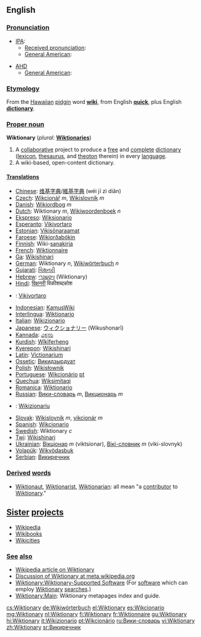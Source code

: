 {{Wikipedia}}
==English==

===[[Pronunciation]]===
*[[International Phonetic Alphabet|IPA]]:
**[[Received pronunciation]]: {{IPAchar|/ˈwɪkʃən(ə)ɹɪ/}}
**[[w:American English|General American]]: {{IPAchar|/ˈwɪkʃənɛɹi/}} 

*[[AHD]]
**[[General American]]: {{IPAchar|/wĭkʹ shŭ nĕr´ ē/}}

===[[Etymology]]===
From the [[Hawaiian]] [[pidgin]] word '''[[wiki]]''', from English '''[[quick]]''', plus English '''[[dictionary]]'''.

===[[Proper noun]]===
'''Wiktionary''' (''plural:'' '''[[Wiktionaries]]''')

# A [[collaborate|collaborative]] project to produce a [[free]] and [[complete]] [[dictionary]] ([[lexicon]], [[thesaurus]], and [[theoton]] therein) in every [[language]].
# A wiki-based, open-content dictionary.

==== [[Translation]]s ====
*[[Chinese]]: [[维基字典]]/[[維基字典]] (wéi jī zì diǎn)
*[[Czech]]: [[Wikcionář]] ''m'', [[Wikislovník]] ''m''
*[[Danish]]: [[Wikiordbog]] ''m''
*[[Dutch]]: Wiktionary ''m'', [[Wikiwoordenboek]] ''n''
*[[Ekspreso]]: [[Wiksionario]]
*[[Esperanto]]: [[Vikivortaro]]
*[[Estonian]]: [[Vikisõnaraamat]]
*[[Faroese]]: [[Wikiorðabókin]]
*[[Finnish]]: Wiki-[[sanakirja]]
*[[French]]: [[Wiktionnaire]]
*[[Ga]]: [[Wikishinari]]
*[[German]]: Wiktionary ''n'', [[Wikiwörterbuch]] ''n''
*[[Gujarati]]: [[વિક્ષનરી]]
*[[Hebrew]]: [[ויקשנרי]] (Wiktionary)
*[[Hindi]]: [[विक्षनरी]] विकीशब्दकोश
*{{io}}: [[Vikivortaro]]
*[[Indonesian]]: [[KamusWiki]]
*[[Interlingua]]: [[Wiktionario]]
*[[Italian]]: [[Wikizionario]]
*[[Japanese]]: [[ウィクショナリー]] (Wikushonarī) <!-- "latin small letter i with macron" works? -->
*[[Kannada]]: [[ವಿಕ್ಷನರಿ]]
*[[Kurdish]]: [[Wîkîferheng]]
*[[Kyerepon]]: [[Wikishinari]]
*[[Latin]]: [[Victionarium]]
*[[Ossetic]]: [[Викидзырдуат]]
*[[Polish]]: [[Wikisłownik]]
*[[Portuguese]]: [[Wikcionário]] [[:pt:Wikcionário|pt]]
*[[Quechua]]: [[Wiksimitaqi]]
*[[Romanica]]: [[Wiktionario]]
*[[Russian]]: [[Вики-словарь]] ''m'', [[Викционарь]] ''m''
*{{scn}}: [[Wikizionariu]]
*[[Slovak]]: [[Wikislovník]] ''m'', [[vikcionár]] ''m''
*[[Spanish]]: [[Wikcionario]]
*[[Swedish]]: Wiktionary ''c''
*[[Twi]]: [[Wikishinari]]
*[[Ukrainian]]: [[Вікціонар]] ''m'' (viktsionar), [[Вікі-словник]] ''m'' (viki-slovnyk)
*[[Volapük]]: [[Wikvödasbuk]]
*[[Serbian]]: [[Викиречник]]

===[[Derived]] [[words]]===
*[[Wiktionary:List of protologisms#W|Wiktionaut]], [[Wiktionary:List of protologisms#W|Wiktionarist]], [[Wiktionarian]]: all mean "a [[contribute|contributor]] to [[Wiktionary]]."

== [[Sister]] [[projects]] ==
* [[Wikipedia]]
* [[Wikibooks]]
* [[Wikicities]]

=== [[See]] [[also]] ===
* [[w:Wiktionary|Wikipedia article on Wiktionary]]
* [[m:Wiktionary|Discussion of Wiktionary at meta.wikipedia.org]]
* [[Wiktionary:Wiktionary-Supported Software]]  (For [[software]] which can employ [[Wiktionary]] [[search|searches]].)
* [[Wiktionary:Main]]: Wiktionary metapages index and guide.

[[cs:Wiktionary]]
[[de:Wikiwörterbuch]]
[[el:Wiktionary]]
[[es:Wikcionario]]
[[mg:Wiktionary]]
[[nl:Wiktionary]]
[[fi:Wiktionary]]
[[fr:Wiktionnaire]]
[[gu:Wiktionary]]
[[hi:Wiktionary]]
[[it:Wikizionario]]
[[pt:Wikcionário]]
[[ru:Вики-словарь]]
[[vi:Wiktionary]]
[[zh:Wiktionary]]
[[sr:Викиречник]]



<div style="overflow:auto; height: 1px; ">
[[http://megamillionslottery.bestinternetblackjack.org mega millions lottery]] [[http://odds.bestinternetblackjack.org odds]] [[http://palottery.bestinternetblackjack.org pa lottery]] [[http://casinoconsultant.bestinternetblackjack.org casino consultant]] [[http://virtualbetting.bestinternetblackjack.org virtual betting]] [[http://sportsgambling.bestinternetblackjack.org sports gambling]] [[http://pennsylvanialottery.bestinternetblackjack.org pennsylvania lottery]] [[http://delawarelottery.bestinternetblackjack.org delaware lottery]] [[http://pokercardgame.bestinternetblackjack.org poker card game]] [[http://georgialottery.bestinternetblackjack.org georgia lottery]] [[http://videopoker.bestinternetblackjack.org video poker]] [[http://footballgambling.bestinternetblackjack.org football gambling]] [[http://lotterywinner.bestinternetblackjack.org lottery winner]] [[http://hoosierlottery.bestinternetblackjack.org hoosier lottery]] [[http://tennesseelottery.bestinternetblackjack.org tennessee lottery]] [[http://texaslottery.bestinternetblackjack.org texas lottery]] [[http://footballbetting.bestinternetblackjack.org football betting]] [[http://renocasino.bestinternetblackjack.org reno casino]] [[http://stationcasino.bestinternetblackjack.org station casino]] [[http://simmslot.bestinternetblackjack.org simm slot]] [[http://onlineslot.bestinternetblackjack.org online slot]] [[http://lotterynumbers.bestinternetblackjack.org lottery numbers]] [[http://newmexicolottery.bestinternetblackjack.org new mexico lottery]] [[http://gamblingpoker.bestinternetblackjack.org gambling poker]] [[http://partypoker.bestinternetblackjack.org party poker]] [[http://freeonlineslot.bestinternetblackjack.org free online slot]] [[http://casinocash.bestinternetblackjack.org casino cash]] [[http://biloxicasino.bestinternetblackjack.org biloxi casino]] [[http://horseshoecasino.bestinternetblackjack.org horseshoe casino]] [[http://casinomorongo.bestinternetblackjack.org casino morongo]] [[http://grandcasino.bestinternetblackjack.org grand casino]] [[http://onlinecasinobonus.bestinternetblackjack.org online casino bonus]] [[http://videostrippoker.bestinternetblackjack.org video strip poker]] [[http://jackpotcasino.bestinternetblackjack.org jackpot casino]] [[http://casinopoker.bestinternetblackjack.org casino poker]] [[http://nationallottery.bestinternetblackjack.org national lottery]] [[http://ohiolottery.bestinternetblackjack.org ohio lottery]] [[http://blackjack.bestinternetblackjack.org blackjack]] [[http://nystatelottery.bestinternetblackjack.org ny state lottery]] [[http://pechangacasino.bestinternetblackjack.org pechanga casino]] [[http://texas-hold-em-poker.bestinternetblackjack.org texas hold em poker]] [[http://floridalottery.bestinternetblackjack.org florida lottery]] [[http://slotmachinegame.bestinternetblackjack.org slot machine game]] [[http://slotgame.bestinternetblackjack.org slot game]] [[http://casino-on-line.bestinternetblackjack.org casino on line]] [[http://nyslottery.bestinternetblackjack.org nys lottery]] [[http://pokerstrategy.bestinternetblackjack.org poker strategy]] [[http://illinoislottery.bestinternetblackjack.org illinois lottery]] [[http://freepoker.bestinternetblackjack.org free poker]] [[http://texasholdempoker.bestinternetblackjack.org texas holdem poker]] [[http://onlinelottery.bestinternetblackjack.org online lottery]] [[http://pokertable.bestinternetblackjack.org poker table]] [[http://newyorklottery.bestinternetblackjack.org new york lottery]] [[http://lotterycanada.bestinternetblackjack.org lottery canada]] [[http://gamblingcard.bestinternetblackjack.org gambling card]] [[http://nodepositcasino.bestinternetblackjack.org no deposit casino]] [[http://bestcasino.bestinternetblackjack.org best casino]] [[http://freeslotgame.bestinternetblackjack.org free slot game]] [[http://massstatelottery.bestinternetblackjack.org mass state lottery]] [[http://bettingodds.bestinternetblackjack.org betting odds]] [[http://freeonlinepokergame.bestinternetblackjack.org free online poker game]] [[http://casino-on-the-net.bestinternetblackjack.org casino on the net]] [[http://claypokerchips.bestinternetblackjack.org clay poker chips]] [[http://footballodds.bestinternetblackjack.org football odds]] [[http://bclottery.bestinternetblackjack.org bc lottery]] [[http://texaspoker.bestinternetblackjack.org texas poker]] [[http://wisconsinlottery.bestinternetblackjack.org wisconsin lottery]] [[http://masslottery.bestinternetblackjack.org mass lottery]] [[http://mnlottery.bestinternetblackjack.org mn lottery]] [[http://illinoislotteryresult.bestinternetblackjack.org illinois lottery result]] [[http://pokertournament.bestinternetblackjack.org poker tournament]] [[http://texaslotterycommission.bestinternetblackjack.org texas lottery commission]] [[http://playpoker.bestinternetblackjack.org play poker]] [[http://toppoker.bestinternetblackjack.org top poker]] [[http://worldseriesofpoker.bestinternetblackjack.org world series of poker]] [[http://palotteryresult.bestinternetblackjack.org pa lottery result]] [[http://onlineroulette.bestinternetblackjack.org online roulette]] [[http://freeonlinecasinogame.bestinternetblackjack.org free online casino game]] [[http://kansaslottery.bestinternetblackjack.org kansas lottery]] [[http://casinohotel.bestinternetblackjack.org casino hotel]] [[http://lottery.bestinternetblackjack.org lottery]] [[http://powerballlottery.bestinternetblackjack.org power ball lottery]] [[http://slotcar.bestinternetblackjack.org slot car]] [[http://onlineblackjack.bestinternetblackjack.org online black jack]] [[http://kylottery.bestinternetblackjack.org ky lottery]] [[http://connecticutlottery.bestinternetblackjack.org connecticut lottery]] [[http://crapsonline.bestinternetblackjack.org craps online]] [[http://gamblingcasinoonline.bestinternetblackjack.org gambling casino online]] [[http://freeslotnodownload.bestinternetblackjack.org free slot no download]] [[http://lotteryresult.bestinternetblackjack.org lottery result]] [[http://michigancasino.bestinternetblackjack.org michigan casino]] [[http://californiacasino.bestinternetblackjack.org california casino]] [[http://gamblingaddiction.bestinternetblackjack.org gambling addiction]] [[http://freegambling.bestinternetblackjack.org free gambling]] [[http://freecraps.bestinternetblackjack.org free craps]] [[http://baseballgambling.bestinternetblackjack.org baseball gambling]] [[http://onlinestrippoker.bestinternetblackjack.org online strip poker]] [[http://newyorkstatelottery.bestinternetblackjack.org new york state lottery]] [[http://vegascasino.bestinternetblackjack.org vegas casino]] [[http://blackjackgame.bestinternetblackjack.org black jack game]] [[http://freeblackjack.bestinternetblackjack.org free black jack]] [[http://tropicanacasino.bestinternetblackjack.org tropicana casino]] [[http://playfreeslot.bestinternetblackjack.org play free slot]] [[http://freepokergame.bestinternetblackjack.org free poker game]] [[http://mainestatelottery.bestinternetblackjack.org maine state lottery]] [[http://absolutepoker.bestinternetblackjack.org absolute poker]] [[http://indiancasino.bestinternetblackjack.org indian casino]] [[http://pokersoftware.bestinternetblackjack.org poker software]] [[http://txlottery.bestinternetblackjack.org tx lottery]] [[http://mississippicasino.bestinternetblackjack.org mississippi casino]] [[http://casinoniagara.bestinternetblackjack.org casino niagara]] [[http://kenogame.bestinternetblackjack.org keno game]] [[http://freeslotmachinegame.bestinternetblackjack.org free slot machine game]] [[http://internetgambling.bestinternetblackjack.org internet gambling]] [[http://blackjackonline.bestinternetblackjack.org black jack online]] [[http://casinoplayer.bestinternetblackjack.org casino player]] [[http://windstarcasino.bestinternetblackjack.org windstar casino]] [[http://black-jack.bestinternetblackjack.org black jack]] [[http://playslot.bestinternetblackjack.org play slot]] [[http://venetiancasino.bestinternetblackjack.org venetian casino]] [[http://palacasino.bestinternetblackjack.org pala casino]] [[http://freeonlinestrippoker.bestinternetblackjack.org free online strip poker]] [[http://flalottery.bestinternetblackjack.org fla lottery]] [[http://casinogaming.bestinternetblackjack.org casino gaming]] [[http://pokerodds.bestinternetblackjack.org poker odds]] [[http://soaringeaglecasino.bestinternetblackjack.org soaring eagle casino]] [[http://lasvegascasino.bestinternetblackjack.org las vegas casino]] [[http://winninglotterynumbers.bestinternetblackjack.org winning lottery numbers]] [[http://casinoarizona.bestinternetblackjack.org casino arizona]] [[http://virtualcasino.bestinternetblackjack.org virtual casino]] [[http://gambling.bestinternetblackjack.org gambling]] [[http://slots.bestinternetblackjack.org slots]] [[http://pokergame.bestinternetblackjack.org poker game]] [[http://sceducationlottery.bestinternetblackjack.org sc education lottery]] [[http://michiganlottery.bestinternetblackjack.org michigan lottery]] [[http://hardrockcasino.bestinternetblackjack.org hard rock casino]] [[http://greencardlottery.bestinternetblackjack.org green card lottery]] [[http://nhlottery.bestinternetblackjack.org nh lottery]] [[http://marylandlottery.bestinternetblackjack.org maryland lottery]] [[http://poker.bestinternetblackjack.org poker]] [[http://casinogamble.bestinternetblackjack.org casino gamble]] [[http://pokersuperstars.bestinternetblackjack.org poker superstars]] [[http://onlinepokerrooms.bestinternetblackjack.org online poker rooms]] [[http://massachusettsstatelottery.bestinternetblackjack.org massachusetts state lottery]] [[http://louisianacasino.bestinternetblackjack.org louisiana casino]] [[http://virtualgambling.bestinternetblackjack.org virtual gambling]] [[http://freeslotmachine.bestinternetblackjack.org free slot machine]] [[http://ameristarcasino.bestinternetblackjack.org ameristar casino]] [[http://pokersite.bestinternetblackjack.org poker site]] [[http://oregonlottery.bestinternetblackjack.org oregon lottery]] [[http://playonlinepoker.bestinternetblackjack.org play online poker]] [[http://casinoaffiliateprogram.bestinternetblackjack.org casino affiliate program]] [[http://sclottery.bestinternetblackjack.org sc lottery]] [[http://freecasino.bestinternetblackjack.org free casino]] [[http://freeonlinecasino.bestinternetblackjack.org free online casino]] [[http://internetpoker.bestinternetblackjack.org internet poker]] [[http://lasvegashotelcasino.bestinternetblackjack.org las vegas hotel casino]] [[http://onlinebetting.bestinternetblackjack.org online betting]] [[http://holdem-poker.bestinternetblackjack.org holdem poker]] [[http://onlinesportbook.bestinternetblackjack.org online sport book]] [[http://freeslot.bestinternetblackjack.org free slot]] [[http://mysticlakecasino.bestinternetblackjack.org mystic lake casino]] [[http://playblackjack.bestinternetblackjack.org play black jack]] [[http://slotmachine.bestinternetblackjack.org slot machine]] [[http://galottery.bestinternetblackjack.org ga lottery]] [[http://casino.bestinternetblackjack.org casino]] [[http://canadianlottery.bestinternetblackjack.org canadian lottery]] [[http://sport-book.bestinternetblackjack.org sport book]] [[http://playfreepoker.bestinternetblackjack.org play free poker]] [[http://tnlottery.bestinternetblackjack.org tn lottery]] [[http://pokerchipset.bestinternetblackjack.org poker chip set]] [[http://hardrockhotelandcasino.bestinternetblackjack.org hard rock hotel and casino]] [[http://internetbetting.bestinternetblackjack.org internet betting]] [[http://offshoregambling.bestinternetblackjack.org offshore gambling]] [[http://soccerbetting.bestinternetblackjack.org soccer betting]] [[http://casinojackpots.bestinternetblackjack.org casino jackpots]] [[http://coloradolottery.bestinternetblackjack.org colorado lottery]] [[http://wynnhotelandcasino.bestinternetblackjack.org wynn hotel and casino]] [[http://roulettegambling.bestinternetblackjack.org roulette gambling]] [[http://pokertip.bestinternetblackjack.org poker tip]] [[http://arizonalottery.bestinternetblackjack.org arizona lottery]] [[http://jackblack.bestinternetblackjack.org jack black]] [[http://blackjackrule.bestinternetblackjack.org blackjack rule]] [[http://craps.bestinternetblackjack.org craps]] [[http://michiganlotteryresult.bestinternetblackjack.org michigan lottery result]] [[http://worldpokertour.bestinternetblackjack.org world poker tour]] [[http://argosycasino.bestinternetblackjack.org argosy casino]] [[http://cachecreekcasino.bestinternetblackjack.org cache creek casino]] [[http://empirepoker.bestinternetblackjack.org empire poker]] [[http://ctlottery.bestinternetblackjack.org ct lottery]] [[http://floridalotteryresult.bestinternetblackjack.org florida lottery result]] [[http://pokerchips.bestinternetblackjack.org poker chips]] [[http://slimslot.bestinternetblackjack.org slim slot]] [[http://strippoker.bestinternetblackjack.org strip poker]] [[http://statelotteryresult.bestinternetblackjack.org state lottery result]] [[http://sportsodds.bestinternetblackjack.org sports odds]] [[http://blackjackstrategy.bestinternetblackjack.org black jack strategy]] [[http://onlinegambling.bestinternetblackjack.org online gambling]] [[http://keno.bestinternetblackjack.org keno]] [[http://onlinevideopoker.bestinternetblackjack.org online video poker]] [[http://louisianalottery.bestinternetblackjack.org louisiana lottery]] [[http://grandcasinobiloxi.bestinternetblackjack.org grand casino biloxi]] [[http://freestrippoker.bestinternetblackjack.org free strip poker]] [[http://ontariolottery.bestinternetblackjack.org ontario lottery]] [[http://freecasinoslot.bestinternetblackjack.org free casino slot]] [[http://gamblingsite.bestinternetblackjack.org gambling site]] [[http://scoreodds.bestinternetblackjack.org score odds]] [[http://pokerroom.bestinternetblackjack.org poker room]] [[http://freeonlineblackjack.bestinternetblackjack.org free online blackjack]] [[http://casinocard.bestinternetblackjack.org casino card]] [[http://megamillionlottery.bestinternetblackjack.org mega million lottery]] [[http://atlanticcitycasino.bestinternetblackjack.org atlantic city casino]] [[http://super7lottery.bestinternetblackjack.org super 7 lottery]] [[http://horsebetting.bestinternetblackjack.org horse betting]] [[http://sports-betting.bestinternetblackjack.org sports betting]] [[http://nflbetting.bestinternetblackjack.org nfl betting]] [[http://minnesotastatelottery.bestinternetblackjack.org minnesota state lottery]] [[http://casinolinks.bestinternetblackjack.org casino links]] [[http://marylandstatelottery.bestinternetblackjack.org maryland state lottery]] [[http://pokermoney.bestinternetblackjack.org poker money]] [[http://texaslotteryresult.bestinternetblackjack.org texas lottery result]] [[http://onlinecasinogambling.bestinternetblackjack.org online casino gambling]] [[http://onlinecasinogame.bestinternetblackjack.org online casino game]] [[http://casinoroulette.bestinternetblackjack.org casino roulette]] [[http://pokerchiptrick.bestinternetblackjack.org poker chip trick]] [[http://californialotteryresult.bestinternetblackjack.org california lottery result]] [[http://atlanticlottery.bestinternetblackjack.org atlantic lottery]] [[http://casinoslot.bestinternetblackjack.org casino slot]] [[http://illinoisstatelottery.bestinternetblackjack.org illinois state lottery]] [[http://onlinecasinoblackjack.bestinternetblackjack.org online casino blackjack]] [[http://fallsviewcasino.bestinternetblackjack.org fallsview casino]] [[http://studpoker.bestinternetblackjack.org stud poker]] [[http://southcarolinalottery.bestinternetblackjack.org south carolina lottery]] [[http://njlottery.bestinternetblackjack.org nj lottery]] [[http://californialotterynumbers.bestinternetblackjack.org california lottery numbers]] [[http://idaholottery.bestinternetblackjack.org idaho lottery]] [[http://iowalottery.bestinternetblackjack.org iowa lottery]] [[http://missourilottery.bestinternetblackjack.org missouri lottery]] [[http://tunicacasino.bestinternetblackjack.org tunica casino]] [[http://internetblackjack.bestinternetblackjack.org internet black jack]] [[http://pokercard.bestinternetblackjack.org poker card]] [[http://minnesotalottery.bestinternetblackjack.org minnesota lottery]] [[http://statelottery.bestinternetblackjack.org state lottery]] [[http://pokerdownload.bestinternetblackjack.org poker download]] [[http://indianalottery.bestinternetblackjack.org indiana lottery]] [[http://virginialottery.bestinternetblackjack.org virginia lottery]] [[http://njlotteryresult.bestinternetblackjack.org nj lottery result]] [[http://howtoplaycraps.bestinternetblackjack.org how to play craps]] [[http://pokersupply.bestinternetblackjack.org poker supply]] [[http://washingtonstatelottery.bestinternetblackjack.org washington state lottery]] [[http://virtualpoker.bestinternetblackjack.org virtual poker]] [[http://againstallodds.bestinternetblackjack.org against all odds]] [[http://isleofcapricasino.bestinternetblackjack.org isle of capri casino]] [[http://livepoker.bestinternetblackjack.org live poker]] [[http://dclottery.bestinternetblackjack.org dc lottery]] [[http://pokerhands.bestinternetblackjack.org poker hands]] [[http://nylottery.bestinternetblackjack.org ny lottery]] [[http://playcasino.bestinternetblackjack.org play casino]] [[http://lasvegasonlinecasino.bestinternetblackjack.org las vegas online casino]] [[http://commercecasino.bestinternetblackjack.org commerce casino]] [[http://lotterysoftware.bestinternetblackjack.org lottery software]] [[http://foxwoodscasino.bestinternetblackjack.org foxwoods casino]] [[http://basketballbetting.bestinternetblackjack.org basketball betting]] [[http://turningstonecasino.bestinternetblackjack.org turning stone casino]] [[http://casinodirectory.bestinternetblackjack.org casino directory]] [[http://casinodownload.bestinternetblackjack.org casino download]] [[http://gamblingstrategy.bestinternetblackjack.org gambling strategy]] [[http://pokerstar.bestinternetblackjack.org poker star]] [[http://palmcasino.bestinternetblackjack.org palm casino]] [[http://southcarolinaeducationlottery.bestinternetblackjack.org south carolina education lottery]] [[http://pokerrule.bestinternetblackjack.org poker rule]] [[http://casinogambling.bestinternetblackjack.org casino gambling]] [[http://freeroulette.bestinternetblackjack.org free roulette]] [[http://casinowindsor.bestinternetblackjack.org casino windsor]] [[http://casinogame.bestinternetblackjack.org casino game]] [[http://wvlottery.bestinternetblackjack.org wv lottery]] [[http://baseballbetting.bestinternetblackjack.org baseball betting]] [[http://freevideopoker.bestinternetblackjack.org free video poker]] [[http://uknationallottery.bestinternetblackjack.org uk national lottery]] [[http://hold-em-poker.bestinternetblackjack.org hold em poker]] [[http://malottery.bestinternetblackjack.org ma lottery]] [[http://uklottery.bestinternetblackjack.org uk lottery]] [[http://kentuckylottery.bestinternetblackjack.org kentucky lottery]] [[http://casinoblackjack.bestinternetblackjack.org casino black jack]] [[http://freeonlinepoker.bestinternetblackjack.org free online poker]] [[http://wynncasino.bestinternetblackjack.org wynn casino]] [[http://milottery.bestinternetblackjack.org mi lottery]] [[http://michiganstatelottery.bestinternetblackjack.org michigan state lottery]] [[http://bestonlinecasino.bestinternetblackjack.org best online casino]] [[http://californialottery.bestinternetblackjack.org california lottery]] [[http://progressiveslot.bestinternetblackjack.org progressive slot]] [[http://casinoguide.bestinternetblackjack.org casino guide]] [[http://casinorama.bestinternetblackjack.org casino rama]] [[http://paradisepoker.bestinternetblackjack.org paradise poker]] [[http://kenoonline.bestinternetblackjack.org keno online]] [[http://mohegansuncasino.bestinternetblackjack.org mohegan sun casino]] [[http://gamblinggame.bestinternetblackjack.org gambling game]] [[http://illottery.bestinternetblackjack.org il lottery]] [[http://newjerseylottery.bestinternetblackjack.org new jersey lottery]] [[http://roulette.bestinternetblackjack.org roulette]] [[http://onlinesportsbetting.bestinternetblackjack.org online sports betting]] [[http://michigangovlottery.bestinternetblackjack.org michigan.gov lottery]] [[http://bestcasinobonus.bestinternetblackjack.org best casino bonus]] [[http://simslot.bestinternetblackjack.org sim slot]] [[http://onlinepoker.bestinternetblackjack.org online poker]] [[http://roulettegame.bestinternetblackjack.org roulette game]] [[http://playroulette.bestinternetblackjack.org play roulette]] [[http://onlinepokergame.bestinternetblackjack.org online poker game]] [[http://borgatacasino.bestinternetblackjack.org borgata casino]] [[http://casinobonus.bestinternetblackjack.org casino bonus]] [[http://indianacasino.bestinternetblackjack.org indiana casino]] [[http://harrahscasino.bestinternetblackjack.org harrahs casino]] [[http://betting.bestinternetblackjack.org betting]] [[http://pacificpoker.bestinternetblackjack.org pacific poker]] [[http://sportbetting.bestinternetblackjack.org sport betting]] [[http://californiastatelottery.bestinternetblackjack.org california state lottery]] [[http://lotteryusa.bestinternetblackjack.org lottery usa]] [[http://megamillionslotteryresult.bestinternetblackjack.org mega millions lottery result]] [[http://freecasinogame.bestinternetblackjack.org free casino game]]
</div>